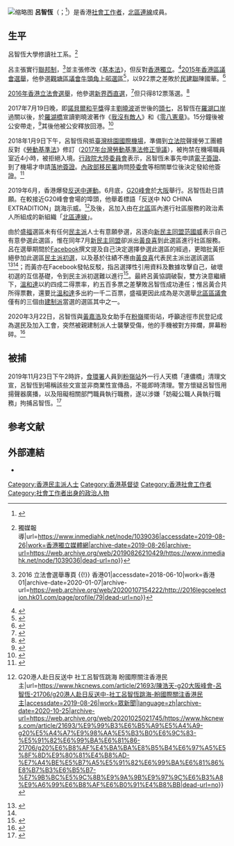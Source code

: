 [[File:呂智恆20181213.jpg|缩略图]]
'''呂智恆'''（{{lang-en|'''Hendick Lui Chi Hang'''}}；{{bd|1982年}}<ref name="info">{{Cite web|title=新界西地方選區候選人簡介|url=http://www.elections.gov.hk/legco2016/pdf/intro_to_can/LC4_18.pdf|accessdate=2016-09-04|work=2016立法會選舉|archive-date=2018-11-22|archive-url=https://web.archive.org/web/20181122233727/https://www.elections.gov.hk/legco2016/pdf/intro_to_can/LC4_18.pdf|dead-url=no}}</ref>）是香港[[社會工作者|社會工作者]]，[[北區連線|北區連線]]成員。

== 生平 ==
呂智恆大學修讀社工系。<ref>{{Cite web|title=由社工踏上區選前線 呂智恆：居民才是真正地區領袖 {{!}} 獨媒報導|url=https://www.inmediahk.net/node/1039036|accessdate=2019-08-26|work=香港獨立媒體網|archive-date=2019-08-26|archive-url=https://web.archive.org/web/20190826210429/https://www.inmediahk.net/node/1039036|dead-url=no}}</ref>

呂主張實行[[聯邦制|聯邦制]]，<ref>{{Cite web|url=http://2016legcoelection.hk01.com/page/profile/79|title=呂智恆（新界西) {{!}} 2016 立法會選舉專頁 {{!}} 香港01|accessdate=2018-06-10|work=香港01|archive-date=2020-01-07|archive-url=https://web.archive.org/web/20200107154222/http://2016legcoelection.hk01.com/page/profile/79|dead-url=no}}</ref>並主張修改《[[中華人民共和國香港特別行政區基本法|基本法]]》，但反對[[香港獨立|香港獨立]]。<ref>{{Cite web|url=http://litenews.hk/election/%E5%91%82%E6%99%BA%E6%81%86/|title=呂智恆 - 香港輕新聞 Lite News Hong Kong|accessdate=2016-09-04|work=香港輕新聞|archive-date=2018-07-11|archive-url=https://web.archive.org/web/20180711235433/http://www.litenews.hk/election/%E5%91%82%E6%99%BA%E6%81%86/|dead-url=no}}</ref>[[2015年香港區議會選舉|2015年香港區議會選舉]]，他參選[[觀塘區議會|觀塘區議會]][[牛頭角_(選區)|牛頭角上邨選區]]<ref>{{Cite web|url=http://www.elections.gov.hk/dc2015/pdf/nomination/KwunTong_20151015_c.html|title=接獲的提名|accessdate=2016-09-04|work=2015年區議會選舉|archive-date=2018-11-23|archive-url=https://web.archive.org/web/20181123125339/https://www.elections.gov.hk/dc2015/pdf/nomination/KwunTong_20151015_c.html|dead-url=no}}</ref>，以922票之差敗於[[民建聯|民建聯]]陳國華。<ref>{{Cite web|url=http://www.elections.gov.hk/dc2015/chi/results_hk.html?1472999247542|title=2015年區議會選舉 - 選舉結果|accessdate=2016-09-04|work=2015年區議會選舉|archive-date=2016-09-11|archive-url=https://web.archive.org/web/20160911132942/http://www.elections.gov.hk/dc2015/chi/results_hk.html?1472999247542|dead-url=no}}</ref>

[[2016年香港立法會選舉|2016年香港立法會選舉]]，他參選[[新界西選區|新界西直選]]，<ref name="01in">{{Cite web|url=http://2016legcoelection.hk01.com/page/profile/79|title=呂智恆（新界西） | 2016 立法會選舉專頁 | 香港01|accessdate=2016-09-04|work=[[香港01|香港01]]|archive-date=2020-01-07|archive-url=https://web.archive.org/web/20200107154222/http://2016legcoelection.hk01.com/page/profile/79|dead-url=no}}</ref>但只得812票落選。<ref name="result">{{Cite web|url=http://www.elections.gov.hk/legco2016/chi/rs_gc_LC4.html?1473090804768|title=2016立法會選舉 - 選舉結果|accessdate=2016-09-05|work=2016立法會選舉|archive-date=2016-09-11|archive-url=https://web.archive.org/web/20160911143016/http://www.elections.gov.hk/legco2016/chi/rs_gc_LC4.html?1473090804768|dead-url=no}}</ref>

2017年7月19日晚，即[[諾貝爾和平獎|諾貝爾和平獎]]得主[[劉曉波|劉曉波]]逝世後的[[頭七|頭七]]，呂智恆在[[羅湖口岸|羅湖口岸]]過關以後，於[[羅湖橋|羅湖橋]]宣讀劉曉波著作《[[我沒有敵人|我沒有敵人]]》和《[[零八憲章|零八憲章]]》。15分鐘後被公安帶走，<ref>{{Cite web|url=
http://hkm.appledaily.com/detail.php?guid=56977912|title=【劉曉波頭七】基督徒社工呂智恆 羅湖橋宣讀《零八憲章》被帶走下落未明|accessdate=2017-07-20|work=香港蘋果日報}}</ref>其後他被公安釋放回港。<ref>{{Cite web|url=https://www.thestandnews.com/politics/%E7%BE%85%E6%B9%96%E6%A9%8B%E5%AE%A3%E8%AE%80-%E9%9B%B6%E5%85%AB%E6%86%B2%E7%AB%A0-%E8%A2%AB%E5%B8%B6%E8%B5%B0-%E7%A4%BE%E5%B7%A5%E5%87%8C%E6%99%A8%E7%8D%B2%E6%B7%B1%E5%9C%B3%E5%85%AC%E5%AE%89%E9%87%8B%E6%94%BE%E5%9B%9E%E6%B8%AF/|title=羅湖橋宣讀《零八憲章》被帶走　社工凌晨獲深圳公安釋放回港|accessdate=2017-07-20|work=立場新聞|archive-date=2020-10-20|archive-url=https://web.archive.org/web/20201020094027/https://www.thestandnews.com/politics/%E7%BE%85%E6%B9%96%E6%A9%8B%E5%AE%A3%E8%AE%80-%E9%9B%B6%E5%85%AB%E6%86%B2%E7%AB%A0-%E8%A2%AB%E5%B8%B6%E8%B5%B0-%E7%A4%BE%E5%B7%A5%E5%87%8C%E6%99%A8%E7%8D%B2%E6%B7%B1%E5%9C%B3%E5%85%AC%E5%AE%89%E9%87%8B%E6%94%BE%E5%9B%9E%E6%B8%AF/|dead-url=no}}</ref>

2018年1月9日下午，呂智恆飛抵[[臺灣桃園國際機場|臺灣桃園國際機場]]，準備到[[立法院|立法院]]聲援勞工團體反對《[[勞動基準法_(中華民國)|勞動基準法]]》修訂（[[2017年台灣勞動基準法修正爭議|2017年台灣勞動基準法修正爭議]]），被拘禁在機場職員室近4小時，被拒絕入境。[[行政院大陸委員會|行政院大陸委員會]]表示，呂智恆未事先申請[[電子簽證|電子簽證]]、到了機場才申請[[落地簽證|落地簽證]]。[[內政部移民署|內政部移民署]]詢問[[陸委會|陸委會]]等相關單位後決定發給他簽證。<ref>{{Cite web|url=https://tw.appledaily.com/new/realtime/20180109/1275306/|title=港青年來台聲援《勞基法》遭拘禁5小時 移民署終發簽證|accessdate=2018-01-09|work=台灣蘋果日報蘋果即時|archive-date=2018-01-09|archive-url=https://web.archive.org/web/20180109135307/https://tw.appledaily.com/new/realtime/20180109/1275306/|dead-url=no}}</ref>

{{External media|video1=[https://www.youtube.com/watch?v=_ZIJF8AgL48 社工呂智恆趁G20峰會到日本大阪示威，跳海表達反送中訴求。]}}

2019年6月，香港爆發[[反送中運動|反送中運動]]。6月底，[[2019年二十國集團大阪峰會|G20峰會]]於[[大阪市|大阪]]舉行。呂智恆赴日請願。在較接近G20峰會會場的埠頭，他舉着標語「反送中 NO CHINA EXTRADITION」跳海示威。<ref>{{Cite web|title=眾新聞 {{!}} G20港人赴日反送中 社工呂智恆跳海 盼國際關注香港民主|url=https://www.hkcnews.com/article/21693/陳浩天-g20大阪峰會-呂智恆-21706/g20港人赴日反送中-社工呂智恆跳海-盼國際關注香港民主|accessdate=2019-08-26|work=眾新聞|language=zh|archive-date=2020-10-25|archive-url=https://web.archive.org/web/20201025021745/https://www.hkcnews.com/article/21693/%E9%99%B3%E6%B5%A9%E5%A4%A9-g20%E5%A4%A7%E9%98%AA%E5%B3%B0%E6%9C%83-%E5%91%82%E6%99%BA%E6%81%86-21706/g20%E6%B8%AF%E4%BA%BA%E8%B5%B4%E6%97%A5%E5%8F%8D%E9%80%81%E4%B8%AD-%E7%A4%BE%E5%B7%A5%E5%91%82%E6%99%BA%E6%81%86%E8%B7%B3%E6%B5%B7-%E7%9B%BC%E5%9C%8B%E9%9A%9B%E9%97%9C%E6%B3%A8%E9%A6%99%E6%B8%AF%E6%B0%91%E4%B8%BB|dead-url=no}}</ref>及後，呂加入由在[[北區_(香港)|北區]]區內進行社區服務的政治素人所組成的新組織「[[北區連線|北區連線]]」。

由於[[盛福|盛福]]選區未有任何[[民主派_(香港)|民主派]]人士有意願參選，呂逐向[[新民主同盟|新民主同盟]][[范國威|范國威]]表示自己有意參選此選區，惟在同年7月[[新民主同盟|新民主同盟]]卻派出[[黃良喜|黃良喜]]到此選區進行社區服務。呂在選舉期間於[[Facebook|Facebook]]撰文提及自己決定選擇參選此選區的經過，更暗批黃拒絕參加此選區[[民主派_(香港)|民主派]][[初選|初選]]，以及基於往績不應由[[黃良喜|黃良喜]]代表民主派出選該選區<ref name="#1">{{Cite web |url=https://www.facebook.com/luichihang2016/photos/p.2163973197239246/2163973197239246/ |title=存档副本 |accessdate=2020-08-22 |archive-date=2020-03-28 |archive-url=https://web.archive.org/web/20200328060333/https://www.facebook.com/luichihang2016/photos/p.2163973197239246/2163973197239246/ |dead-url=no }}</ref><ref name="#1"/>；而黃亦在Facebook發帖反駁，指呂選擇性引用資料及數據攻擊自己，破壞初選的互信基礎，令到民主派初選難以進行<ref>{{Cite web |url=https://www.facebook.com/permalink.php?story_fbid=145961136758170&id=105834474104170 |title=存档副本 |accessdate=2020-08-22 |archive-date=2020-03-28 |archive-url=https://web.archive.org/web/20200328060426/https://www.facebook.com/permalink.php?story_fbid=145961136758170&id=105834474104170 |dead-url=no }}</ref>。最終呂黃協調破裂，雙方決意繼續下，[[溫和達|溫和達]]以約四成二得票率，約五百多票之差擊敗呂智恆成功連任；惟呂黃合共所得票數，還要比[[溫和達|溫和達]]多出約一千二百票，盛福更因此成為是次選舉[[北區區議會|北區區議會]]僅有的三個由[[建制派_(香港)|建制派]]當選的選區其中之一{{Efn|其餘兩個選區分別為[[上水鄉郊|上水鄉郊]]選區（由[[新界原居民|鄉事派]][[侯福達|侯福達]]當選）以及[[沙打|沙打]]選區（由[[民建聯|民建聯]][[高維基|高維基]]當選）。}}。

2020年3月22日，呂智恆與[[黃嘉浩|黃嘉浩]]及女助手在[[粉嶺|粉嶺]]擺街站，呼籲途徑市民登記成為選民及加入工會，突然被親建制派人士襲擊受傷，他的手機被對方摔爛，屏幕粉碎。<ref>{{cite web |title=撐23條者涉追打青年 黃嘉浩呂智恒拍片勸阻同遇襲 |url=https://news.mingpao.com/pns/港聞/article/20200323/s00002/1584902720440/撐23條者涉追打青年-黃嘉浩呂智恒拍片勸阻同遇襲 |website=明報 |accessdate=2020-03-26 |language=zh-hk |date=2020-03-23 |archive-date=2020-09-01 |archive-url=https://web.archive.org/web/20200901165301/https://news.mingpao.com/pns/%E6%B8%AF%E8%81%9E/article/20200323/s00002/1584902720440/%E6%92%9023%E6%A2%9D%E8%80%85%E6%B6%89%E8%BF%BD%E6%89%93%E9%9D%92%E5%B9%B4-%E9%BB%83%E5%98%89%E6%B5%A9%E5%91%82%E6%99%BA%E6%81%92%E6%8B%8D%E7%89%87%E5%8B%B8%E9%98%BB%E5%90%8C%E9%81%87%E8%A5%B2 |dead-url=no }}</ref>

== 被捕 ==
2019年11月23日下午2時許，[[食環署|食環署]]人員到[[粉嶺站|粉嶺站]]外一行人天橋「連儂橋」清理文宣，呂智恆到場稱該些文宣並非商業性宣傳品，不能即時清理。警方懷疑呂智恆用揚聲器廣播，以及阻礙相關部門職員執行職務，遂以涉嫌「妨礙公職人員執行職務」拘捕呂智恆。<ref>{{Cite web|title=修例風波：涉阻清理連儂橋　區選候選人呂智恆被捕|url=https://hk.on.cc/hk/bkn/cnt/news/20191123/bkn-20191123225038381-1123_00822_001.html?refer=hn2&eventsection=hk_news&eventid=4028828d62039fca01621f88f7b810ea|accessdate=2019-08-26|work=東網|language=zh}}</ref>

==参考文献== 
{{notelist}}
{{reflist|2}}

== 外部連結 ==
{{commonscat}}
*{{Facebook}}

[[Category:香港民主派人士|Category:香港民主派人士]]
[[Category:香港基督徒|Category:香港基督徒]]
[[Category:香港社會工作者|Category:香港社會工作者]]
[[Category:社會工作者出身的政治人物|Category:社會工作者出身的政治人物]]